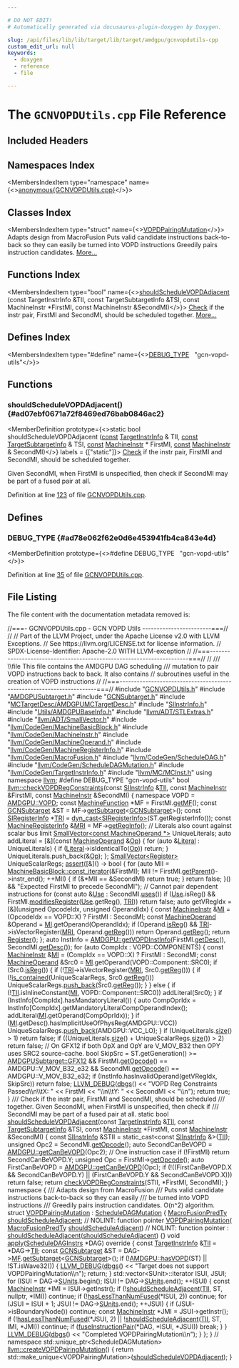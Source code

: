 ```yaml
---

# DO NOT EDIT!
# Automatically generated via docusaurus-plugin-doxygen by Doxygen.

slug: /api/files/lib/lib/target/lib/target/amdgpu/gcnvopdutils-cpp
custom_edit_url: null
keywords:
  - doxygen
  - reference
  - file

---
```





# The `GCNVOPDUtils.cpp` File Reference

<DoxygenPage pluginConfig={pluginConfig}>



## Included Headers

<IncludesList>
<IncludesListItem
  filePath="GCNVOPDUtils.h"
  permalink="/docs/api/files/lib/lib/target/lib/target/amdgpu/gcnvopdutils-h"
  isLocal="true" />
<IncludesListItem
  filePath="AMDGPUSubtarget.h"
  permalink="/docs/api/files/lib/lib/target/lib/target/amdgpu/amdgpusubtarget-h"
  isLocal="true" />
<IncludesListItem
  filePath="GCNSubtarget.h"
  permalink="/docs/api/files/lib/lib/target/lib/target/amdgpu/gcnsubtarget-h"
  isLocal="true" />
<IncludesListItem
  filePath="MCTargetDesc/AMDGPUMCTargetDesc.h"
  permalink="/docs/api/files/lib/lib/target/lib/target/amdgpu/lib/target/amdgpu/mctargetdesc/amdgpumctargetdesc-h"
  isLocal="true" />
<IncludesListItem
  filePath="SIInstrInfo.h"
  permalink="/docs/api/files/lib/lib/target/lib/target/amdgpu/siinstrinfo-h"
  isLocal="true" />
<IncludesListItem
  filePath="Utils/AMDGPUBaseInfo.h"
  permalink="/docs/api/files/lib/lib/target/lib/target/amdgpu/lib/target/amdgpu/utils/amdgpubaseinfo-h"
  isLocal="true" />
<IncludesListItem
  filePath="llvm/ADT/STLExtras.h"
  permalink="/docs/api/files/include/include/llvm/include/llvm/adt/stlextras-h"
  isLocal="true" />
<IncludesListItem
  filePath="llvm/ADT/SmallVector.h"
  permalink="/docs/api/files/include/include/llvm/include/llvm/adt/smallvector-h"
  isLocal="true" />
<IncludesListItem
  filePath="llvm/CodeGen/MachineBasicBlock.h"
  permalink="/docs/api/files/include/include/llvm/include/llvm/codegen/machinebasicblock-h"
  isLocal="true" />
<IncludesListItem
  filePath="llvm/CodeGen/MachineInstr.h"
  permalink="/docs/api/files/include/include/llvm/include/llvm/codegen/machineinstr-h"
  isLocal="true" />
<IncludesListItem
  filePath="llvm/CodeGen/MachineOperand.h"
  permalink="/docs/api/files/include/include/llvm/include/llvm/codegen/machineoperand-h"
  isLocal="true" />
<IncludesListItem
  filePath="llvm/CodeGen/MachineRegisterInfo.h"
  permalink="/docs/api/files/include/include/llvm/include/llvm/codegen/machineregisterinfo-h"
  isLocal="true" />
<IncludesListItem
  filePath="llvm/CodeGen/MacroFusion.h"
  permalink="/docs/api/files/include/include/llvm/include/llvm/codegen/macrofusion-h"
  isLocal="true" />
<IncludesListItem
  filePath="llvm/CodeGen/ScheduleDAG.h"
  permalink="/docs/api/files/include/include/llvm/include/llvm/codegen/scheduledag-h"
  isLocal="true" />
<IncludesListItem
  filePath="llvm/CodeGen/ScheduleDAGMutation.h"
  permalink="/docs/api/files/include/include/llvm/include/llvm/codegen/scheduledagmutation-h"
  isLocal="true" />
<IncludesListItem
  filePath="llvm/CodeGen/TargetInstrInfo.h"
  permalink="/docs/api/files/include/include/llvm/include/llvm/codegen/targetinstrinfo-h"
  isLocal="true" />
<IncludesListItem
  filePath="llvm/MC/MCInst.h"
  permalink="/docs/api/files/include/include/llvm/include/llvm/mc/mcinst-h"
  isLocal="true" />
</IncludesList>

## Namespaces Index

<MembersIndex>

<MembersIndexItem
  type="namespace"
  name={<><a href="/docs/api/namespaces/anonymous-gcnvopdutils-cpp-">anonymous&#123;GCNVOPDUtils.cpp&#125;</a></>}>
</MembersIndexItem>

</MembersIndex>

## Classes Index

<MembersIndex>

<MembersIndexItem
  type="struct"
  name={<><a href="/docs/api/structs/anonymous-namespace-gcnvopdutils-cpp-/vopdpairingmutation">VOPDPairingMutation</a></>}>
Adapts design from MacroFusion Puts valid candidate instructions back-to-back so they can easily be turned into VOPD instructions Greedily pairs instruction candidates. <a href="/docs/api/structs/anonymous-namespace-gcnvopdutils-cpp-/vopdpairingmutation/#details">More...</a>
</MembersIndexItem>

</MembersIndex>

## Functions Index

<MembersIndex>

<MembersIndexItem
  type="bool"
  name={<><a href="#ad07ebf0671a72f8469ed76bab0846ac2">shouldScheduleVOPDAdjacent</a> (const TargetInstrInfo &amp;TII, const TargetSubtargetInfo &amp;TSI, const MachineInstr &#42;FirstMI, const MachineInstr &amp;SecondMI)</>}>
<a href="/docs/api/namespaces/llvm/check">Check</a> if the instr pair, FirstMI and SecondMI, should be scheduled together. <a href="#ad07ebf0671a72f8469ed76bab0846ac2">More...</a>
</MembersIndexItem>

</MembersIndex>

## Defines Index

<MembersIndex>

<MembersIndexItem
  type="#define"
  name={<><a href="#ad78e062f62e0d6e453941fb4ca843e4d">DEBUG&#95;TYPE</a>&nbsp;&nbsp;&nbsp;&quot;gcn-vopd-utils&quot;</>}>
</MembersIndexItem>

</MembersIndex>


<SectionDefinition>

## Functions

### shouldScheduleVOPDAdjacent() {#ad07ebf0671a72f8469ed76bab0846ac2}

<MemberDefinition
  prototype={<>static bool shouldScheduleVOPDAdjacent (<a href="/docs/api/files/lib/lib/target/lib/target/aarch64/aarch64promoteconstant-cpp/#a90f8350fecae261c25be85d38b451bff">const</a> <a href="/docs/api/classes/llvm/targetinstrinfo">TargetInstrInfo</a> &amp; TII, <a href="/docs/api/files/lib/lib/target/lib/target/aarch64/aarch64promoteconstant-cpp/#a90f8350fecae261c25be85d38b451bff">const</a> <a href="/docs/api/classes/llvm/targetsubtargetinfo">TargetSubtargetInfo</a> &amp; TSI, <a href="/docs/api/files/lib/lib/target/lib/target/aarch64/aarch64promoteconstant-cpp/#a90f8350fecae261c25be85d38b451bff">const</a> <a href="/docs/api/classes/llvm/machineinstr">MachineInstr</a> &#42; FirstMI, <a href="/docs/api/files/lib/lib/target/lib/target/aarch64/aarch64promoteconstant-cpp/#a90f8350fecae261c25be85d38b451bff">const</a> <a href="/docs/api/classes/llvm/machineinstr">MachineInstr</a> &amp; SecondMI)</>}
  labels = {["static"]}>
<a href="/docs/api/namespaces/llvm/check">Check</a> if the instr pair, FirstMI and SecondMI, should be scheduled together.

Given SecondMI, when FirstMI is unspecified, then check if SecondMI may be part of a fused pair at all.

Definition at line <a href="#l00123">123</a> of file <a href="/docs/api/files/lib/lib/target/lib/target/amdgpu/gcnvopdutils-cpp">GCNVOPDUtils.cpp</a>.
</MemberDefinition>

</SectionDefinition>

<SectionDefinition>

## Defines

### DEBUG&#95;TYPE {#ad78e062f62e0d6e453941fb4ca843e4d}

<MemberDefinition
  prototype={<>#define DEBUG&#95;TYPE&nbsp;&nbsp;&nbsp;&quot;gcn-vopd-utils&quot;</>}>

Definition at line <a href="#l00035">35</a> of file <a href="/docs/api/files/lib/lib/target/lib/target/amdgpu/gcnvopdutils-cpp">GCNVOPDUtils.cpp</a>.
</MemberDefinition>

</SectionDefinition>

## File Listing

The file content with the documentation metadata removed is:

<ProgramListing>

<Link id="l00001" /><CodeLine lineNumber="1"><Highlight kind="comment">//===- GCNVOPDUtils.cpp - GCN VOPD Utils  ------------------------===//</Highlight><Highlight kind="normal"></Highlight></CodeLine>
<Link id="l00002" /><CodeLine lineNumber="2"><Highlight kind="normal"></Highlight><Highlight kind="comment">//</Highlight><Highlight kind="normal"></Highlight></CodeLine>
<Link id="l00003" /><CodeLine lineNumber="3"><Highlight kind="normal"></Highlight><Highlight kind="comment">// Part of the LLVM Project, under the Apache License v2.0 with LLVM Exceptions.</Highlight><Highlight kind="normal"></Highlight></CodeLine>
<Link id="l00004" /><CodeLine lineNumber="4"><Highlight kind="normal"></Highlight><Highlight kind="comment">// See https://llvm.org/LICENSE.txt for license information.</Highlight><Highlight kind="normal"></Highlight></CodeLine>
<Link id="l00005" /><CodeLine lineNumber="5"><Highlight kind="normal"></Highlight><Highlight kind="comment">// SPDX-License-Identifier: Apache-2.0 WITH LLVM-exception</Highlight><Highlight kind="normal"></Highlight></CodeLine>
<Link id="l00006" /><CodeLine lineNumber="6"><Highlight kind="normal"></Highlight><Highlight kind="comment">//</Highlight><Highlight kind="normal"></Highlight></CodeLine>
<Link id="l00007" /><CodeLine lineNumber="7"><Highlight kind="normal"></Highlight><Highlight kind="comment">//===----------------------------------------------------------------------===//</Highlight><Highlight kind="normal"></Highlight></CodeLine>
<Link id="l00008" /><CodeLine lineNumber="8"><Highlight kind="normal"></Highlight><Highlight kind="comment">//</Highlight><Highlight kind="comment"></Highlight></CodeLine>
<Link id="l00009" /><CodeLine lineNumber="9"><Highlight kind="comment">/// \\file This file contains the AMDGPU DAG scheduling</Highlight></CodeLine>
<Link id="l00010" /><CodeLine lineNumber="10"><Highlight kind="comment">/// mutation to pair VOPD instructions back to back. It also contains</Highlight><Highlight kind="normal"></Highlight></CodeLine>
<Link id="l00011" /><CodeLine lineNumber="11"><Highlight kind="normal"></Highlight><Highlight kind="comment">//  subroutines useful in the creation of VOPD instructions</Highlight><Highlight kind="normal"></Highlight></CodeLine>
<Link id="l00012" /><CodeLine lineNumber="12"><Highlight kind="normal"></Highlight><Highlight kind="comment">//</Highlight><Highlight kind="normal"></Highlight></CodeLine>
<Link id="l00013" /><CodeLine lineNumber="13"><Highlight kind="normal"></Highlight><Highlight kind="comment">//===----------------------------------------------------------------------===//</Highlight><Highlight kind="normal"></Highlight></CodeLine>
<Link id="l00014" /><CodeLine lineNumber="14"><Highlight kind="normal"></Highlight></CodeLine>
<Link id="l00015" /><CodeLine lineNumber="15"><Highlight kind="normal"></Highlight><Highlight kind="preprocessor">#include &quot;<a href="/docs/api/files/lib/lib/target/lib/target/amdgpu/gcnvopdutils-h">GCNVOPDUtils.h</a>&quot;</Highlight><Highlight kind="normal"></Highlight></CodeLine>
<Link id="l00016" /><CodeLine lineNumber="16"><Highlight kind="normal"></Highlight><Highlight kind="preprocessor">#include &quot;<a href="/docs/api/files/lib/lib/target/lib/target/amdgpu/amdgpusubtarget-h">AMDGPUSubtarget.h</a>&quot;</Highlight><Highlight kind="normal"></Highlight></CodeLine>
<Link id="l00017" /><CodeLine lineNumber="17"><Highlight kind="normal"></Highlight><Highlight kind="preprocessor">#include &quot;<a href="/docs/api/files/lib/lib/target/lib/target/amdgpu/gcnsubtarget-h">GCNSubtarget.h</a>&quot;</Highlight><Highlight kind="normal"></Highlight></CodeLine>
<Link id="l00018" /><CodeLine lineNumber="18"><Highlight kind="normal"></Highlight><Highlight kind="preprocessor">#include &quot;<a href="/docs/api/files/lib/lib/target/lib/target/amdgpu/lib/target/amdgpu/mctargetdesc/amdgpumctargetdesc-h">MCTargetDesc/AMDGPUMCTargetDesc.h</a>&quot;</Highlight><Highlight kind="normal"></Highlight></CodeLine>
<Link id="l00019" /><CodeLine lineNumber="19"><Highlight kind="normal"></Highlight><Highlight kind="preprocessor">#include &quot;<a href="/docs/api/files/lib/lib/target/lib/target/amdgpu/siinstrinfo-h">SIInstrInfo.h</a>&quot;</Highlight><Highlight kind="normal"></Highlight></CodeLine>
<Link id="l00020" /><CodeLine lineNumber="20"><Highlight kind="normal"></Highlight><Highlight kind="preprocessor">#include &quot;<a href="/docs/api/files/lib/lib/target/lib/target/amdgpu/lib/target/amdgpu/utils/amdgpubaseinfo-h">Utils/AMDGPUBaseInfo.h</a>&quot;</Highlight><Highlight kind="normal"></Highlight></CodeLine>
<Link id="l00021" /><CodeLine lineNumber="21"><Highlight kind="normal"></Highlight><Highlight kind="preprocessor">#include &quot;<a href="/docs/api/files/include/include/llvm/include/llvm/adt/stlextras-h">llvm/ADT/STLExtras.h</a>&quot;</Highlight><Highlight kind="normal"></Highlight></CodeLine>
<Link id="l00022" /><CodeLine lineNumber="22"><Highlight kind="normal"></Highlight><Highlight kind="preprocessor">#include &quot;<a href="/docs/api/files/include/include/llvm/include/llvm/adt/smallvector-h">llvm/ADT/SmallVector.h</a>&quot;</Highlight><Highlight kind="normal"></Highlight></CodeLine>
<Link id="l00023" /><CodeLine lineNumber="23"><Highlight kind="normal"></Highlight><Highlight kind="preprocessor">#include &quot;<a href="/docs/api/files/include/include/llvm/include/llvm/codegen/machinebasicblock-h">llvm/CodeGen/MachineBasicBlock.h</a>&quot;</Highlight><Highlight kind="normal"></Highlight></CodeLine>
<Link id="l00024" /><CodeLine lineNumber="24"><Highlight kind="normal"></Highlight><Highlight kind="preprocessor">#include &quot;<a href="/docs/api/files/include/include/llvm/include/llvm/codegen/machineinstr-h">llvm/CodeGen/MachineInstr.h</a>&quot;</Highlight><Highlight kind="normal"></Highlight></CodeLine>
<Link id="l00025" /><CodeLine lineNumber="25"><Highlight kind="normal"></Highlight><Highlight kind="preprocessor">#include &quot;<a href="/docs/api/files/include/include/llvm/include/llvm/codegen/machineoperand-h">llvm/CodeGen/MachineOperand.h</a>&quot;</Highlight><Highlight kind="normal"></Highlight></CodeLine>
<Link id="l00026" /><CodeLine lineNumber="26"><Highlight kind="normal"></Highlight><Highlight kind="preprocessor">#include &quot;<a href="/docs/api/files/include/include/llvm/include/llvm/codegen/machineregisterinfo-h">llvm/CodeGen/MachineRegisterInfo.h</a>&quot;</Highlight><Highlight kind="normal"></Highlight></CodeLine>
<Link id="l00027" /><CodeLine lineNumber="27"><Highlight kind="normal"></Highlight><Highlight kind="preprocessor">#include &quot;<a href="/docs/api/files/include/include/llvm/include/llvm/codegen/macrofusion-h">llvm/CodeGen/MacroFusion.h</a>&quot;</Highlight><Highlight kind="normal"></Highlight></CodeLine>
<Link id="l00028" /><CodeLine lineNumber="28"><Highlight kind="normal"></Highlight><Highlight kind="preprocessor">#include &quot;<a href="/docs/api/files/include/include/llvm/include/llvm/codegen/scheduledag-h">llvm/CodeGen/ScheduleDAG.h</a>&quot;</Highlight><Highlight kind="normal"></Highlight></CodeLine>
<Link id="l00029" /><CodeLine lineNumber="29"><Highlight kind="normal"></Highlight><Highlight kind="preprocessor">#include &quot;<a href="/docs/api/files/include/include/llvm/include/llvm/codegen/scheduledagmutation-h">llvm/CodeGen/ScheduleDAGMutation.h</a>&quot;</Highlight><Highlight kind="normal"></Highlight></CodeLine>
<Link id="l00030" /><CodeLine lineNumber="30"><Highlight kind="normal"></Highlight><Highlight kind="preprocessor">#include &quot;<a href="/docs/api/files/include/include/llvm/include/llvm/codegen/targetinstrinfo-h">llvm/CodeGen/TargetInstrInfo.h</a>&quot;</Highlight><Highlight kind="normal"></Highlight></CodeLine>
<Link id="l00031" /><CodeLine lineNumber="31"><Highlight kind="normal"></Highlight><Highlight kind="preprocessor">#include &quot;<a href="/docs/api/files/include/include/llvm/include/llvm/mc/mcinst-h">llvm/MC/MCInst.h</a>&quot;</Highlight><Highlight kind="normal"></Highlight></CodeLine>
<Link id="l00032" /><CodeLine lineNumber="32"><Highlight kind="normal"></Highlight></CodeLine>
<Link id="l00033" /><CodeLine lineNumber="33"><Highlight kind="normal"></Highlight><Highlight kind="keyword">using namespace </Highlight><Highlight kind="normal"><a href="/docs/api/namespaces/llvm">llvm</a>;</Highlight></CodeLine>
<Link id="l00034" /><CodeLine lineNumber="34"><Highlight kind="normal"></Highlight></CodeLine>
<Link id="l00035" /><CodeLine lineNumber="35" lineLink="#ad78e062f62e0d6e453941fb4ca843e4d"><Highlight kind="normal"></Highlight><Highlight kind="preprocessor">#define DEBUG&#95;TYPE &quot;gcn-vopd-utils&quot;</Highlight><Highlight kind="normal"></Highlight></CodeLine>
<Link id="l00036" /><CodeLine lineNumber="36"><Highlight kind="normal"></Highlight></CodeLine>
<Link id="l00037" /><CodeLine lineNumber="37" lineLink="/docs/api/namespaces/llvm/#afbd48a6ba727670df45deca96345e382"><Highlight kind="normal"></Highlight><Highlight kind="keywordtype">bool</Highlight><Highlight kind="normal"> <a href="/docs/api/namespaces/llvm/#afbd48a6ba727670df45deca96345e382">llvm::checkVOPDRegConstraints</a>(</Highlight><Highlight kind="keyword">const</Highlight><Highlight kind="normal"> <a href="/docs/api/classes/llvm/siinstrinfo">SIInstrInfo</a> &amp;<a href="/docs/api/files/lib/lib/target/lib/target/hexagon/hexagoncopytocombine-cpp/#a1d40004718218dbdf06b496766299101">TII</a>,</Highlight></CodeLine>
<Link id="l00038" /><CodeLine lineNumber="38"><Highlight kind="normal">                                   </Highlight><Highlight kind="keyword">const</Highlight><Highlight kind="normal"> <a href="/docs/api/classes/llvm/machineinstr">MachineInstr</a> &amp;FirstMI,</Highlight></CodeLine>
<Link id="l00039" /><CodeLine lineNumber="39"><Highlight kind="normal">                                   </Highlight><Highlight kind="keyword">const</Highlight><Highlight kind="normal"> <a href="/docs/api/classes/llvm/machineinstr">MachineInstr</a> &amp;SecondMI) &#123;</Highlight></CodeLine>
<Link id="l00040" /><CodeLine lineNumber="40"><Highlight kind="normal">  </Highlight><Highlight kind="keyword">namespace </Highlight><Highlight kind="normal">VOPD = <a href="/docs/api/namespaces/llvm/amdgpu/vopd">AMDGPU::VOPD</a>;</Highlight></CodeLine>
<Link id="l00041" /><CodeLine lineNumber="41"><Highlight kind="normal"></Highlight></CodeLine>
<Link id="l00042" /><CodeLine lineNumber="42"><Highlight kind="normal">  </Highlight><Highlight kind="keyword">const</Highlight><Highlight kind="normal"> <a href="/docs/api/classes/llvm/machinefunction">MachineFunction</a> &#42;MF = FirstMI.<a href="/docs/api/classes/llvm/machineinstr/#ab05719438bdf4b46871e5ecd9730caeb">getMF</a>();</Highlight></CodeLine>
<Link id="l00043" /><CodeLine lineNumber="43"><Highlight kind="normal">  </Highlight><Highlight kind="keyword">const</Highlight><Highlight kind="normal"> <a href="/docs/api/classes/llvm/gcnsubtarget">GCNSubtarget</a> &amp;ST = MF-&gt;<a href="/docs/api/classes/llvm/machinefunction/#a3825368aca2bc1550d173660df4da6a6">getSubtarget</a>&lt;<a href="/docs/api/classes/llvm/gcnsubtarget">GCNSubtarget</a>&gt;();</Highlight></CodeLine>
<Link id="l00044" /><CodeLine lineNumber="44"><Highlight kind="normal">  </Highlight><Highlight kind="keyword">const</Highlight><Highlight kind="normal"> <a href="/docs/api/classes/llvm/siregisterinfo">SIRegisterInfo</a> &#42;<a href="/docs/api/files/lib/lib/codegen/machinesink-cpp/#a0f36ed1bc17fc1aa97fe291c439a0698">TRI</a> = <a href="/docs/api/namespaces/llvm/#a22eeee01734061ac1b31ccd994c49eef">dyn&#95;cast&lt;SIRegisterInfo&gt;</a>(ST.getRegisterInfo());</Highlight></CodeLine>
<Link id="l00045" /><CodeLine lineNumber="45"><Highlight kind="normal">  </Highlight><Highlight kind="keyword">const</Highlight><Highlight kind="normal"> <a href="/docs/api/classes/llvm/machineregisterinfo">MachineRegisterInfo</a> &amp;<a href="/docs/api/files/lib/lib/target/lib/target/aarch64/aarch64advsimdscalarpass-cpp/#aacd2ab195054a3e6a74bfbb9d5d571c8">MRI</a> = MF-&gt;<a href="/docs/api/classes/llvm/machinefunction/#a810234b6b3d223b7c74a4253fcc5ea5e">getRegInfo</a>();</Highlight></CodeLine>
<Link id="l00046" /><CodeLine lineNumber="46"><Highlight kind="normal">  </Highlight><Highlight kind="comment">// Literals also count against scalar bus limit</Highlight><Highlight kind="normal"></Highlight></CodeLine>
<Link id="l00047" /><CodeLine lineNumber="47"><Highlight kind="normal">  <a href="/docs/api/classes/llvm/smallvector">SmallVector&lt;const MachineOperand &#42;&gt;</a> UniqueLiterals;</Highlight></CodeLine>
<Link id="l00048" /><CodeLine lineNumber="48"><Highlight kind="normal">  </Highlight><Highlight kind="keyword">auto</Highlight><Highlight kind="normal"> addLiteral = &#91;&amp;&#93;(</Highlight><Highlight kind="keyword">const</Highlight><Highlight kind="normal"> <a href="/docs/api/classes/llvm/machineoperand">MachineOperand</a> &amp;<a href="/docs/api/namespaces/llvm/#ab471937b9a227e70c7fe8bd9604014d6">Op</a>) &#123;</Highlight></CodeLine>
<Link id="l00049" /><CodeLine lineNumber="49"><Highlight kind="normal">    </Highlight><Highlight kind="keywordflow">for</Highlight><Highlight kind="normal"> (</Highlight><Highlight kind="keyword">auto</Highlight><Highlight kind="normal"> &amp;<a href="/docs/api/namespaces/llvm/#ab7530cd22b8952cb41774507dd40c6f3ad7da1b76e5799f53a399b7a96ba67437">Literal</a> : UniqueLiterals) &#123;</Highlight></CodeLine>
<Link id="l00050" /><CodeLine lineNumber="50"><Highlight kind="normal">      </Highlight><Highlight kind="keywordflow">if</Highlight><Highlight kind="normal"> (<a href="/docs/api/namespaces/llvm/#ab7530cd22b8952cb41774507dd40c6f3ad7da1b76e5799f53a399b7a96ba67437">Literal</a>-&gt;isIdenticalTo(<a href="/docs/api/namespaces/llvm/#ab471937b9a227e70c7fe8bd9604014d6">Op</a>))</Highlight></CodeLine>
<Link id="l00051" /><CodeLine lineNumber="51"><Highlight kind="normal">        </Highlight><Highlight kind="keywordflow">return</Highlight><Highlight kind="normal">;</Highlight></CodeLine>
<Link id="l00052" /><CodeLine lineNumber="52"><Highlight kind="normal">    &#125;</Highlight></CodeLine>
<Link id="l00053" /><CodeLine lineNumber="53"><Highlight kind="normal">    UniqueLiterals.push&#95;back(&amp;<a href="/docs/api/namespaces/llvm/#ab471937b9a227e70c7fe8bd9604014d6">Op</a>);</Highlight></CodeLine>
<Link id="l00054" /><CodeLine lineNumber="54"><Highlight kind="normal">  &#125;;</Highlight></CodeLine>
<Link id="l00055" /><CodeLine lineNumber="55"><Highlight kind="normal">  <a href="/docs/api/classes/llvm/smallvector">SmallVector&lt;Register&gt;</a> UniqueScalarRegs;</Highlight></CodeLine>
<Link id="l00056" /><CodeLine lineNumber="56"><Highlight kind="normal">  <a href="/docs/api/files/lib/lib/target/lib/target/amdgpu/silowercontrolflow-cpp/#a4868c5d81c5ccc98c47aeab6244346a0">assert</a>(&#91;&amp;&#93;() -&gt; </Highlight><Highlight kind="keywordtype">bool</Highlight><Highlight kind="normal"> &#123;</Highlight></CodeLine>
<Link id="l00057" /><CodeLine lineNumber="57"><Highlight kind="normal">    </Highlight><Highlight kind="keywordflow">for</Highlight><Highlight kind="normal"> (</Highlight><Highlight kind="keyword">auto</Highlight><Highlight kind="normal"> MII = <a href="/docs/api/classes/llvm/machinebasicblock/#a199a6e4bfdffc8f3379ef4f35004488f">MachineBasicBlock::const&#95;iterator</a>(&amp;FirstMI);</Highlight></CodeLine>
<Link id="l00058" /><CodeLine lineNumber="58"><Highlight kind="normal">         MII != FirstMI.<a href="/docs/api/classes/llvm/machineinstr/#a1e855100f407ca4be098d0050be403b0">getParent</a>()-&gt;instr&#95;end(); ++MII) &#123;</Highlight></CodeLine>
<Link id="l00059" /><CodeLine lineNumber="59"><Highlight kind="normal">      </Highlight><Highlight kind="keywordflow">if</Highlight><Highlight kind="normal"> (&amp;&#42;MII == &amp;SecondMI)</Highlight></CodeLine>
<Link id="l00060" /><CodeLine lineNumber="60"><Highlight kind="normal">        </Highlight><Highlight kind="keywordflow">return</Highlight><Highlight kind="normal"> </Highlight><Highlight kind="keyword">true</Highlight><Highlight kind="normal">;</Highlight></CodeLine>
<Link id="l00061" /><CodeLine lineNumber="61"><Highlight kind="normal">    &#125;</Highlight></CodeLine>
<Link id="l00062" /><CodeLine lineNumber="62"><Highlight kind="normal">    </Highlight><Highlight kind="keywordflow">return</Highlight><Highlight kind="normal"> </Highlight><Highlight kind="keyword">false</Highlight><Highlight kind="normal">;</Highlight></CodeLine>
<Link id="l00063" /><CodeLine lineNumber="63"><Highlight kind="normal">  &#125;() &amp;&amp; </Highlight><Highlight kind="stringliteral">&quot;Expected FirstMI to precede SecondMI&quot;</Highlight><Highlight kind="normal">);</Highlight></CodeLine>
<Link id="l00064" /><CodeLine lineNumber="64"><Highlight kind="normal">  </Highlight><Highlight kind="comment">// Cannot pair dependent instructions</Highlight><Highlight kind="normal"></Highlight></CodeLine>
<Link id="l00065" /><CodeLine lineNumber="65"><Highlight kind="normal">  </Highlight><Highlight kind="keywordflow">for</Highlight><Highlight kind="normal"> (</Highlight><Highlight kind="keyword">const</Highlight><Highlight kind="normal"> </Highlight><Highlight kind="keyword">auto</Highlight><Highlight kind="normal"> &amp;<a href="/docs/api/classes/llvm/use">Use</a> : SecondMI.<a href="/docs/api/classes/llvm/machineinstr/#a3949f157e1034f6cb5d16ad708059aa3">uses</a>())</Highlight></CodeLine>
<Link id="l00066" /><CodeLine lineNumber="66"><Highlight kind="normal">    </Highlight><Highlight kind="keywordflow">if</Highlight><Highlight kind="normal"> (<a href="/docs/api/classes/llvm/use">Use</a>.isReg() &amp;&amp; FirstMI.<a href="/docs/api/classes/llvm/machineinstr/#a66e91c5407ade0326e5dbd87e986e648">modifiesRegister</a>(<a href="/docs/api/classes/llvm/use">Use</a>.getReg(), <a href="/docs/api/files/lib/lib/codegen/machinesink-cpp/#a0f36ed1bc17fc1aa97fe291c439a0698">TRI</a>))</Highlight></CodeLine>
<Link id="l00067" /><CodeLine lineNumber="67"><Highlight kind="normal">      </Highlight><Highlight kind="keywordflow">return</Highlight><Highlight kind="normal"> </Highlight><Highlight kind="keyword">false</Highlight><Highlight kind="normal">;</Highlight></CodeLine>
<Link id="l00068" /><CodeLine lineNumber="68"><Highlight kind="normal"></Highlight></CodeLine>
<Link id="l00069" /><CodeLine lineNumber="69"><Highlight kind="normal">  </Highlight><Highlight kind="keyword">auto</Highlight><Highlight kind="normal"> getVRegIdx = &#91;&amp;&#93;(</Highlight><Highlight kind="keywordtype">unsigned</Highlight><Highlight kind="normal"> OpcodeIdx, </Highlight><Highlight kind="keywordtype">unsigned</Highlight><Highlight kind="normal"> OperandIdx) &#123;</Highlight></CodeLine>
<Link id="l00070" /><CodeLine lineNumber="70"><Highlight kind="normal">    </Highlight><Highlight kind="keyword">const</Highlight><Highlight kind="normal"> <a href="/docs/api/classes/llvm/machineinstr">MachineInstr</a> &amp;<a href="/docs/api/files/lib/lib/codegen/lib/codegen/globalisel/irtranslator-cpp/#abe44dfdea65b4f7e11e0a608ab708b76">MI</a> = (OpcodeIdx == VOPD::X) ? FirstMI : SecondMI;</Highlight></CodeLine>
<Link id="l00071" /><CodeLine lineNumber="71"><Highlight kind="normal">    </Highlight><Highlight kind="keyword">const</Highlight><Highlight kind="normal"> <a href="/docs/api/classes/llvm/machineoperand">MachineOperand</a> &amp;Operand = <a href="/docs/api/files/lib/lib/codegen/lib/codegen/globalisel/irtranslator-cpp/#abe44dfdea65b4f7e11e0a608ab708b76">MI</a>.getOperand(OperandIdx);</Highlight></CodeLine>
<Link id="l00072" /><CodeLine lineNumber="72"><Highlight kind="normal">    </Highlight><Highlight kind="keywordflow">if</Highlight><Highlight kind="normal"> (Operand.<a href="/docs/api/classes/llvm/machineoperand/#a4c9594c955fec80c73ddd964b5efd554">isReg</a>() &amp;&amp; <a href="/docs/api/files/lib/lib/codegen/machinesink-cpp/#a0f36ed1bc17fc1aa97fe291c439a0698">TRI</a>-&gt;isVectorRegister(<a href="/docs/api/files/lib/lib/target/lib/target/aarch64/aarch64advsimdscalarpass-cpp/#aacd2ab195054a3e6a74bfbb9d5d571c8">MRI</a>, Operand.<a href="/docs/api/classes/llvm/machineoperand/#ac0035d7c1c860501c877c20e6e93297b">getReg</a>()))</Highlight></CodeLine>
<Link id="l00073" /><CodeLine lineNumber="73"><Highlight kind="normal">      </Highlight><Highlight kind="keywordflow">return</Highlight><Highlight kind="normal"> Operand.<a href="/docs/api/classes/llvm/machineoperand/#ac0035d7c1c860501c877c20e6e93297b">getReg</a>();</Highlight></CodeLine>
<Link id="l00074" /><CodeLine lineNumber="74"><Highlight kind="normal">    </Highlight><Highlight kind="keywordflow">return</Highlight><Highlight kind="normal"> <a href="/docs/api/files/lib/lib/transforms/lib/transforms/utils/mem2reg-cpp/#a6fde3eb6ca09ddf2fd76432176d817bb">Register</a>();</Highlight></CodeLine>
<Link id="l00075" /><CodeLine lineNumber="75"><Highlight kind="normal">  &#125;;</Highlight></CodeLine>
<Link id="l00076" /><CodeLine lineNumber="76"><Highlight kind="normal"></Highlight></CodeLine>
<Link id="l00077" /><CodeLine lineNumber="77"><Highlight kind="normal">  </Highlight><Highlight kind="keyword">auto</Highlight><Highlight kind="normal"> InstInfo =</Highlight></CodeLine>
<Link id="l00078" /><CodeLine lineNumber="78"><Highlight kind="normal">      <a href="/docs/api/namespaces/llvm/amdgpu/#ac8cf6481479c40f15c819868c13c7d97">AMDGPU::getVOPDInstInfo</a>(FirstMI.<a href="/docs/api/classes/llvm/machineinstr/#a75a5f7e3b3d4ec79610b4e556d2f35ce">getDesc</a>(), SecondMI.<a href="/docs/api/classes/llvm/machineinstr/#a75a5f7e3b3d4ec79610b4e556d2f35ce">getDesc</a>());</Highlight></CodeLine>
<Link id="l00079" /><CodeLine lineNumber="79"><Highlight kind="normal"></Highlight></CodeLine>
<Link id="l00080" /><CodeLine lineNumber="80"><Highlight kind="normal">  </Highlight><Highlight kind="keywordflow">for</Highlight><Highlight kind="normal"> (</Highlight><Highlight kind="keyword">auto</Highlight><Highlight kind="normal"> CompIdx : VOPD::COMPONENTS) &#123;</Highlight></CodeLine>
<Link id="l00081" /><CodeLine lineNumber="81"><Highlight kind="normal">    </Highlight><Highlight kind="keyword">const</Highlight><Highlight kind="normal"> <a href="/docs/api/classes/llvm/machineinstr">MachineInstr</a> &amp;<a href="/docs/api/files/lib/lib/codegen/lib/codegen/globalisel/irtranslator-cpp/#abe44dfdea65b4f7e11e0a608ab708b76">MI</a> = (CompIdx == VOPD::X) ? FirstMI : SecondMI;</Highlight></CodeLine>
<Link id="l00082" /><CodeLine lineNumber="82"><Highlight kind="normal"></Highlight></CodeLine>
<Link id="l00083" /><CodeLine lineNumber="83"><Highlight kind="normal">    </Highlight><Highlight kind="keyword">const</Highlight><Highlight kind="normal"> <a href="/docs/api/classes/llvm/machineoperand">MachineOperand</a> &amp;Src0 = <a href="/docs/api/files/lib/lib/codegen/lib/codegen/globalisel/irtranslator-cpp/#abe44dfdea65b4f7e11e0a608ab708b76">MI</a>.getOperand(VOPD::Component::SRC0);</Highlight></CodeLine>
<Link id="l00084" /><CodeLine lineNumber="84"><Highlight kind="normal">    </Highlight><Highlight kind="keywordflow">if</Highlight><Highlight kind="normal"> (Src0.<a href="/docs/api/classes/llvm/machineoperand/#a4c9594c955fec80c73ddd964b5efd554">isReg</a>()) &#123;</Highlight></CodeLine>
<Link id="l00085" /><CodeLine lineNumber="85"><Highlight kind="normal">      </Highlight><Highlight kind="keywordflow">if</Highlight><Highlight kind="normal"> (!<a href="/docs/api/files/lib/lib/codegen/machinesink-cpp/#a0f36ed1bc17fc1aa97fe291c439a0698">TRI</a>-&gt;isVectorRegister(<a href="/docs/api/files/lib/lib/target/lib/target/aarch64/aarch64advsimdscalarpass-cpp/#aacd2ab195054a3e6a74bfbb9d5d571c8">MRI</a>, Src0.<a href="/docs/api/classes/llvm/machineoperand/#ac0035d7c1c860501c877c20e6e93297b">getReg</a>())) &#123;</Highlight></CodeLine>
<Link id="l00086" /><CodeLine lineNumber="86"><Highlight kind="normal">        </Highlight><Highlight kind="keywordflow">if</Highlight><Highlight kind="normal"> (!<a href="/docs/api/namespaces/llvm/#acd1cd968cb420c82d70926920fcdc7d7">is&#95;contained</a>(UniqueScalarRegs, Src0.<a href="/docs/api/classes/llvm/machineoperand/#ac0035d7c1c860501c877c20e6e93297b">getReg</a>()))</Highlight></CodeLine>
<Link id="l00087" /><CodeLine lineNumber="87"><Highlight kind="normal">          UniqueScalarRegs.<a href="/docs/api/classes/llvm/smallvectortemplatebase/#af42bfbc067df27c19ee2fc859df58799">push&#95;back</a>(Src0.<a href="/docs/api/classes/llvm/machineoperand/#ac0035d7c1c860501c877c20e6e93297b">getReg</a>());</Highlight></CodeLine>
<Link id="l00088" /><CodeLine lineNumber="88"><Highlight kind="normal">      &#125;</Highlight></CodeLine>
<Link id="l00089" /><CodeLine lineNumber="89"><Highlight kind="normal">    &#125; </Highlight><Highlight kind="keywordflow">else</Highlight><Highlight kind="normal"> &#123;</Highlight></CodeLine>
<Link id="l00090" /><CodeLine lineNumber="90"><Highlight kind="normal">      </Highlight><Highlight kind="keywordflow">if</Highlight><Highlight kind="normal"> (!<a href="/docs/api/files/lib/lib/target/lib/target/hexagon/hexagoncopytocombine-cpp/#a1d40004718218dbdf06b496766299101">TII</a>.isInlineConstant(<a href="/docs/api/files/lib/lib/codegen/lib/codegen/globalisel/irtranslator-cpp/#abe44dfdea65b4f7e11e0a608ab708b76">MI</a>, VOPD::Component::SRC0))</Highlight></CodeLine>
<Link id="l00091" /><CodeLine lineNumber="91"><Highlight kind="normal">        addLiteral(Src0);</Highlight></CodeLine>
<Link id="l00092" /><CodeLine lineNumber="92"><Highlight kind="normal">    &#125;</Highlight></CodeLine>
<Link id="l00093" /><CodeLine lineNumber="93"><Highlight kind="normal"></Highlight></CodeLine>
<Link id="l00094" /><CodeLine lineNumber="94"><Highlight kind="normal">    </Highlight><Highlight kind="keywordflow">if</Highlight><Highlight kind="normal"> (InstInfo&#91;CompIdx&#93;.hasMandatoryLiteral()) &#123;</Highlight></CodeLine>
<Link id="l00095" /><CodeLine lineNumber="95"><Highlight kind="normal">      </Highlight><Highlight kind="keyword">auto</Highlight><Highlight kind="normal"> CompOprIdx = InstInfo&#91;CompIdx&#93;.getMandatoryLiteralCompOperandIndex();</Highlight></CodeLine>
<Link id="l00096" /><CodeLine lineNumber="96"><Highlight kind="normal">      addLiteral(<a href="/docs/api/files/lib/lib/codegen/lib/codegen/globalisel/irtranslator-cpp/#abe44dfdea65b4f7e11e0a608ab708b76">MI</a>.getOperand(CompOprIdx));</Highlight></CodeLine>
<Link id="l00097" /><CodeLine lineNumber="97"><Highlight kind="normal">    &#125;</Highlight></CodeLine>
<Link id="l00098" /><CodeLine lineNumber="98"><Highlight kind="normal">    </Highlight><Highlight kind="keywordflow">if</Highlight><Highlight kind="normal"> (<a href="/docs/api/files/lib/lib/codegen/lib/codegen/globalisel/irtranslator-cpp/#abe44dfdea65b4f7e11e0a608ab708b76">MI</a>.getDesc().hasImplicitUseOfPhysReg(AMDGPU::VCC))</Highlight></CodeLine>
<Link id="l00099" /><CodeLine lineNumber="99"><Highlight kind="normal">      UniqueScalarRegs.<a href="/docs/api/classes/llvm/smallvectortemplatebase/#af42bfbc067df27c19ee2fc859df58799">push&#95;back</a>(AMDGPU::VCC&#95;LO);</Highlight></CodeLine>
<Link id="l00100" /><CodeLine lineNumber="100"><Highlight kind="normal">  &#125;</Highlight></CodeLine>
<Link id="l00101" /><CodeLine lineNumber="101"><Highlight kind="normal"></Highlight></CodeLine>
<Link id="l00102" /><CodeLine lineNumber="102"><Highlight kind="normal">  </Highlight><Highlight kind="keywordflow">if</Highlight><Highlight kind="normal"> (UniqueLiterals.<a href="/docs/api/classes/llvm/smallvectortemplatecommon/#a1c479a8c434377c2b8cb056bdfdfc201">size</a>() &gt; 1)</Highlight></CodeLine>
<Link id="l00103" /><CodeLine lineNumber="103"><Highlight kind="normal">    </Highlight><Highlight kind="keywordflow">return</Highlight><Highlight kind="normal"> </Highlight><Highlight kind="keyword">false</Highlight><Highlight kind="normal">;</Highlight></CodeLine>
<Link id="l00104" /><CodeLine lineNumber="104"><Highlight kind="normal">  </Highlight><Highlight kind="keywordflow">if</Highlight><Highlight kind="normal"> ((UniqueLiterals.<a href="/docs/api/classes/llvm/smallvectortemplatecommon/#a1c479a8c434377c2b8cb056bdfdfc201">size</a>() + UniqueScalarRegs.<a href="/docs/api/classes/llvm/smallvectortemplatecommon/#a1c479a8c434377c2b8cb056bdfdfc201">size</a>()) &gt; 2)</Highlight></CodeLine>
<Link id="l00105" /><CodeLine lineNumber="105"><Highlight kind="normal">    </Highlight><Highlight kind="keywordflow">return</Highlight><Highlight kind="normal"> </Highlight><Highlight kind="keyword">false</Highlight><Highlight kind="normal">;</Highlight></CodeLine>
<Link id="l00106" /><CodeLine lineNumber="106"><Highlight kind="normal"></Highlight></CodeLine>
<Link id="l00107" /><CodeLine lineNumber="107"><Highlight kind="normal">  </Highlight><Highlight kind="comment">// On GFX12 if both OpX and OpY are V&#95;MOV&#95;B32 then OPY uses SRC2 source-cache.</Highlight><Highlight kind="normal"></Highlight></CodeLine>
<Link id="l00108" /><CodeLine lineNumber="108"><Highlight kind="normal">  </Highlight><Highlight kind="keywordtype">bool</Highlight><Highlight kind="normal"> SkipSrc = ST.getGeneration() &gt;= <a href="/docs/api/classes/llvm/amdgpusubtarget/#a53c0ee4138bfbf9e0410a65e0eaa36e2a41fdc37fae4d310162da1fea46a8aca8">AMDGPUSubtarget::GFX12</a> &amp;&amp;</Highlight></CodeLine>
<Link id="l00109" /><CodeLine lineNumber="109"><Highlight kind="normal">                 FirstMI.<a href="/docs/api/classes/llvm/machineinstr/#a0363204b5fbab08a46f5a7cd7f376f78">getOpcode</a>() == AMDGPU::V&#95;MOV&#95;B32&#95;e32 &amp;&amp;</Highlight></CodeLine>
<Link id="l00110" /><CodeLine lineNumber="110"><Highlight kind="normal">                 SecondMI.<a href="/docs/api/classes/llvm/machineinstr/#a0363204b5fbab08a46f5a7cd7f376f78">getOpcode</a>() == AMDGPU::V&#95;MOV&#95;B32&#95;e32;</Highlight></CodeLine>
<Link id="l00111" /><CodeLine lineNumber="111"><Highlight kind="normal"></Highlight></CodeLine>
<Link id="l00112" /><CodeLine lineNumber="112"><Highlight kind="normal">  </Highlight><Highlight kind="keywordflow">if</Highlight><Highlight kind="normal"> (InstInfo.hasInvalidOperand(getVRegIdx, SkipSrc))</Highlight></CodeLine>
<Link id="l00113" /><CodeLine lineNumber="113"><Highlight kind="normal">    </Highlight><Highlight kind="keywordflow">return</Highlight><Highlight kind="normal"> </Highlight><Highlight kind="keyword">false</Highlight><Highlight kind="normal">;</Highlight></CodeLine>
<Link id="l00114" /><CodeLine lineNumber="114"><Highlight kind="normal"></Highlight></CodeLine>
<Link id="l00115" /><CodeLine lineNumber="115"><Highlight kind="normal">  <a href="/docs/api/files/include/include/llvm/include/llvm/support/debug-h/#a196897517069dda1bdb549e24468f7d7">LLVM&#95;DEBUG</a>(<a href="/docs/api/namespaces/llvm/#a7c46c742c31be54870e2038048e6b391">dbgs</a>() &lt;&lt; </Highlight><Highlight kind="stringliteral">&quot;VOPD Reg Constraints Passed\\n\\tX: &quot;</Highlight><Highlight kind="normal"> &lt;&lt; FirstMI</Highlight></CodeLine>
<Link id="l00116" /><CodeLine lineNumber="116"><Highlight kind="normal">                    &lt;&lt; </Highlight><Highlight kind="stringliteral">&quot;\\n\\tY: &quot;</Highlight><Highlight kind="normal"> &lt;&lt; SecondMI &lt;&lt; </Highlight><Highlight kind="stringliteral">&quot;\\n&quot;</Highlight><Highlight kind="normal">);</Highlight></CodeLine>
<Link id="l00117" /><CodeLine lineNumber="117"><Highlight kind="normal">  </Highlight><Highlight kind="keywordflow">return</Highlight><Highlight kind="normal"> </Highlight><Highlight kind="keyword">true</Highlight><Highlight kind="normal">;</Highlight></CodeLine>
<Link id="l00118" /><CodeLine lineNumber="118"><Highlight kind="normal">&#125;</Highlight></CodeLine>
<Link id="l00119" /><CodeLine lineNumber="119"><Highlight kind="normal"></Highlight><Highlight kind="comment"></Highlight></CodeLine>
<Link id="l00120" /><CodeLine lineNumber="120"><Highlight kind="comment">/// Check if the instr pair, FirstMI and SecondMI, should be scheduled</Highlight></CodeLine>
<Link id="l00121" /><CodeLine lineNumber="121"><Highlight kind="comment">/// together. Given SecondMI, when FirstMI is unspecified, then check if</Highlight></CodeLine>
<Link id="l00122" /><CodeLine lineNumber="122"><Highlight kind="comment">/// SecondMI may be part of a fused pair at all.</Highlight><Highlight kind="normal"></Highlight></CodeLine>
<Link id="l00123" /><CodeLine lineNumber="123" lineLink="#ad07ebf0671a72f8469ed76bab0846ac2"><Highlight kind="normal"></Highlight><Highlight kind="keyword">static</Highlight><Highlight kind="normal"> </Highlight><Highlight kind="keywordtype">bool</Highlight><Highlight kind="normal"> <a href="#ad07ebf0671a72f8469ed76bab0846ac2">shouldScheduleVOPDAdjacent</a>(</Highlight><Highlight kind="keyword">const</Highlight><Highlight kind="normal"> <a href="/docs/api/classes/llvm/targetinstrinfo">TargetInstrInfo</a> &amp;<a href="/docs/api/files/lib/lib/target/lib/target/hexagon/hexagoncopytocombine-cpp/#a1d40004718218dbdf06b496766299101">TII</a>,</Highlight></CodeLine>
<Link id="l00124" /><CodeLine lineNumber="124"><Highlight kind="normal">                                       </Highlight><Highlight kind="keyword">const</Highlight><Highlight kind="normal"> <a href="/docs/api/classes/llvm/targetsubtargetinfo">TargetSubtargetInfo</a> &amp;TSI,</Highlight></CodeLine>
<Link id="l00125" /><CodeLine lineNumber="125"><Highlight kind="normal">                                       </Highlight><Highlight kind="keyword">const</Highlight><Highlight kind="normal"> <a href="/docs/api/classes/llvm/machineinstr">MachineInstr</a> &#42;FirstMI,</Highlight></CodeLine>
<Link id="l00126" /><CodeLine lineNumber="126"><Highlight kind="normal">                                       </Highlight><Highlight kind="keyword">const</Highlight><Highlight kind="normal"> <a href="/docs/api/classes/llvm/machineinstr">MachineInstr</a> &amp;SecondMI) &#123;</Highlight></CodeLine>
<Link id="l00127" /><CodeLine lineNumber="127"><Highlight kind="normal">  </Highlight><Highlight kind="keyword">const</Highlight><Highlight kind="normal"> <a href="/docs/api/classes/llvm/siinstrinfo">SIInstrInfo</a> &amp;STII = </Highlight><Highlight kind="keyword">static&#95;cast&lt;</Highlight><Highlight kind="keyword">const </Highlight><Highlight kind="normal"><a href="/docs/api/classes/llvm/siinstrinfo">SIInstrInfo</a> &amp;</Highlight><Highlight kind="keyword">&gt;</Highlight><Highlight kind="normal">(<a href="/docs/api/files/lib/lib/target/lib/target/hexagon/hexagoncopytocombine-cpp/#a1d40004718218dbdf06b496766299101">TII</a>);</Highlight></CodeLine>
<Link id="l00128" /><CodeLine lineNumber="128"><Highlight kind="normal">  </Highlight><Highlight kind="keywordtype">unsigned</Highlight><Highlight kind="normal"> Opc2 = SecondMI.<a href="/docs/api/classes/llvm/machineinstr/#a0363204b5fbab08a46f5a7cd7f376f78">getOpcode</a>();</Highlight></CodeLine>
<Link id="l00129" /><CodeLine lineNumber="129"><Highlight kind="normal">  </Highlight><Highlight kind="keyword">auto</Highlight><Highlight kind="normal"> SecondCanBeVOPD = <a href="/docs/api/namespaces/llvm/amdgpu/#a32f1c4783795ef5202498f5d21283564">AMDGPU::getCanBeVOPD</a>(Opc2);</Highlight></CodeLine>
<Link id="l00130" /><CodeLine lineNumber="130"><Highlight kind="normal"></Highlight></CodeLine>
<Link id="l00131" /><CodeLine lineNumber="131"><Highlight kind="normal">  </Highlight><Highlight kind="comment">// One instruction case</Highlight><Highlight kind="normal"></Highlight></CodeLine>
<Link id="l00132" /><CodeLine lineNumber="132"><Highlight kind="normal">  </Highlight><Highlight kind="keywordflow">if</Highlight><Highlight kind="normal"> (!FirstMI)</Highlight></CodeLine>
<Link id="l00133" /><CodeLine lineNumber="133"><Highlight kind="normal">    </Highlight><Highlight kind="keywordflow">return</Highlight><Highlight kind="normal"> SecondCanBeVOPD.Y;</Highlight></CodeLine>
<Link id="l00134" /><CodeLine lineNumber="134"><Highlight kind="normal"></Highlight></CodeLine>
<Link id="l00135" /><CodeLine lineNumber="135"><Highlight kind="normal">  </Highlight><Highlight kind="keywordtype">unsigned</Highlight><Highlight kind="normal"> Opc = FirstMI-&gt;<a href="/docs/api/classes/llvm/machineinstr/#a0363204b5fbab08a46f5a7cd7f376f78">getOpcode</a>();</Highlight></CodeLine>
<Link id="l00136" /><CodeLine lineNumber="136"><Highlight kind="normal">  </Highlight><Highlight kind="keyword">auto</Highlight><Highlight kind="normal"> FirstCanBeVOPD = <a href="/docs/api/namespaces/llvm/amdgpu/#a32f1c4783795ef5202498f5d21283564">AMDGPU::getCanBeVOPD</a>(Opc);</Highlight></CodeLine>
<Link id="l00137" /><CodeLine lineNumber="137"><Highlight kind="normal"></Highlight></CodeLine>
<Link id="l00138" /><CodeLine lineNumber="138"><Highlight kind="normal">  </Highlight><Highlight kind="keywordflow">if</Highlight><Highlight kind="normal"> (!((FirstCanBeVOPD.X &amp;&amp; SecondCanBeVOPD.Y) ||</Highlight></CodeLine>
<Link id="l00139" /><CodeLine lineNumber="139"><Highlight kind="normal">        (FirstCanBeVOPD.Y &amp;&amp; SecondCanBeVOPD.X)))</Highlight></CodeLine>
<Link id="l00140" /><CodeLine lineNumber="140"><Highlight kind="normal">    </Highlight><Highlight kind="keywordflow">return</Highlight><Highlight kind="normal"> </Highlight><Highlight kind="keyword">false</Highlight><Highlight kind="normal">;</Highlight></CodeLine>
<Link id="l00141" /><CodeLine lineNumber="141"><Highlight kind="normal"></Highlight></CodeLine>
<Link id="l00142" /><CodeLine lineNumber="142"><Highlight kind="normal">  </Highlight><Highlight kind="keywordflow">return</Highlight><Highlight kind="normal"> <a href="/docs/api/namespaces/llvm/#afbd48a6ba727670df45deca96345e382">checkVOPDRegConstraints</a>(STII, &#42;FirstMI, SecondMI);</Highlight></CodeLine>
<Link id="l00143" /><CodeLine lineNumber="143"><Highlight kind="normal">&#125;</Highlight></CodeLine>
<Link id="l00144" /><CodeLine lineNumber="144"><Highlight kind="normal"></Highlight></CodeLine>
<Link id="l00145" /><CodeLine lineNumber="145" lineLink="/docs/api/namespaces/anonymous-gcnvopdutils-cpp-"><Highlight kind="normal"></Highlight><Highlight kind="keyword">namespace </Highlight><Highlight kind="normal">&#123;</Highlight><Highlight kind="comment"></Highlight></CodeLine>
<Link id="l00146" /><CodeLine lineNumber="146"><Highlight kind="comment">/// Adapts design from MacroFusion</Highlight></CodeLine>
<Link id="l00147" /><CodeLine lineNumber="147"><Highlight kind="comment">/// Puts valid candidate instructions back-to-back so they can easily</Highlight></CodeLine>
<Link id="l00148" /><CodeLine lineNumber="148"><Highlight kind="comment">/// be turned into VOPD instructions</Highlight></CodeLine>
<Link id="l00149" /><CodeLine lineNumber="149"><Highlight kind="comment">/// Greedily pairs instruction candidates. O(n^2) algorithm.</Highlight><Highlight kind="normal"></Highlight></CodeLine>
<Link id="l00150" /><CodeLine lineNumber="150" lineLink="/docs/api/structs/anonymous-namespace-gcnvopdutils-cpp-/vopdpairingmutation"><Highlight kind="normal"></Highlight><Highlight kind="keyword">struct </Highlight><Highlight kind="normal"><a href="/docs/api/structs/anonymous-namespace-gcnvopdutils-cpp-/vopdpairingmutation/#a293ca7f42357ea51420518bbc020b635">VOPDPairingMutation</a> : <a href="/docs/api/classes/llvm/scheduledagmutation">ScheduleDAGMutation</a> &#123;</Highlight></CodeLine>
<Link id="l00151" /><CodeLine lineNumber="151" lineLink="/docs/api/structs/anonymous-namespace-gcnvopdutils-cpp-/vopdpairingmutation/#ace54627f48ec8c578d5092db327ae87a"><Highlight kind="normal">  <a href="/docs/api/namespaces/llvm/#ac5568be97a1abc55d2f87879b25b6c94">MacroFusionPredTy</a> <a href="/docs/api/structs/anonymous-namespace-gcnvopdutils-cpp-/vopdpairingmutation/#ace54627f48ec8c578d5092db327ae87a">shouldScheduleAdjacent</a>; </Highlight><Highlight kind="comment">// NOLINT: function pointer</Highlight><Highlight kind="normal"></Highlight></CodeLine>
<Link id="l00152" /><CodeLine lineNumber="152"><Highlight kind="normal"></Highlight></CodeLine>
<Link id="l00153" /><CodeLine lineNumber="153" lineLink="/docs/api/structs/anonymous-namespace-gcnvopdutils-cpp-/vopdpairingmutation/#a293ca7f42357ea51420518bbc020b635"><Highlight kind="normal">  <a href="/docs/api/structs/anonymous-namespace-gcnvopdutils-cpp-/vopdpairingmutation/#a293ca7f42357ea51420518bbc020b635">VOPDPairingMutation</a>(</Highlight></CodeLine>
<Link id="l00154" /><CodeLine lineNumber="154"><Highlight kind="normal">      <a href="/docs/api/namespaces/llvm/#ac5568be97a1abc55d2f87879b25b6c94">MacroFusionPredTy</a> <a href="/docs/api/structs/anonymous-namespace-gcnvopdutils-cpp-/vopdpairingmutation/#ace54627f48ec8c578d5092db327ae87a">shouldScheduleAdjacent</a>) </Highlight><Highlight kind="comment">// NOLINT: function pointer</Highlight><Highlight kind="normal"></Highlight></CodeLine>
<Link id="l00155" /><CodeLine lineNumber="155"><Highlight kind="normal">      : <a href="/docs/api/structs/anonymous-namespace-gcnvopdutils-cpp-/vopdpairingmutation/#ace54627f48ec8c578d5092db327ae87a">shouldScheduleAdjacent</a>(<a href="/docs/api/structs/anonymous-namespace-gcnvopdutils-cpp-/vopdpairingmutation/#ace54627f48ec8c578d5092db327ae87a">shouldScheduleAdjacent</a>) &#123;&#125;</Highlight></CodeLine>
<Link id="l00156" /><CodeLine lineNumber="156"><Highlight kind="normal"></Highlight></CodeLine>
<Link id="l00157" /><CodeLine lineNumber="157" lineLink="/docs/api/structs/anonymous-namespace-gcnvopdutils-cpp-/vopdpairingmutation/#a397f99588bac91a2e8776d2719fa97fc"><Highlight kind="normal">  </Highlight><Highlight kind="keywordtype">void</Highlight><Highlight kind="normal"> <a href="/docs/api/structs/anonymous-namespace-gcnvopdutils-cpp-/vopdpairingmutation/#a397f99588bac91a2e8776d2719fa97fc">apply</a>(<a href="/docs/api/classes/llvm/scheduledaginstrs">ScheduleDAGInstrs</a> &#42;DAG)</Highlight><Highlight kind="keyword"> override </Highlight><Highlight kind="normal">&#123;</Highlight></CodeLine>
<Link id="l00158" /><CodeLine lineNumber="158"><Highlight kind="normal">    </Highlight><Highlight kind="keyword">const</Highlight><Highlight kind="normal"> <a href="/docs/api/classes/llvm/targetinstrinfo">TargetInstrInfo</a> &amp;<a href="/docs/api/files/lib/lib/target/lib/target/hexagon/hexagoncopytocombine-cpp/#a1d40004718218dbdf06b496766299101">TII</a> = &#42;DAG-&gt;<a href="/docs/api/classes/llvm/scheduledag/#a348590624c488b04d0f9e227e6c3960e">TII</a>;</Highlight></CodeLine>
<Link id="l00159" /><CodeLine lineNumber="159"><Highlight kind="normal">    </Highlight><Highlight kind="keyword">const</Highlight><Highlight kind="normal"> <a href="/docs/api/classes/llvm/gcnsubtarget">GCNSubtarget</a> &amp;ST = DAG-&gt;<a href="/docs/api/classes/llvm/scheduledag/#a5a3d3d075a208011a24a0918b58d7daa">MF</a>.<a href="/docs/api/classes/llvm/machinefunction/#a3825368aca2bc1550d173660df4da6a6">getSubtarget</a>&lt;<a href="/docs/api/classes/llvm/gcnsubtarget">GCNSubtarget</a>&gt;();</Highlight></CodeLine>
<Link id="l00160" /><CodeLine lineNumber="160"><Highlight kind="normal">    </Highlight><Highlight kind="keywordflow">if</Highlight><Highlight kind="normal"> (!<a href="/docs/api/namespaces/llvm/amdgpu/#af277efe76de2cd454da028d38646f2b5">AMDGPU::hasVOPD</a>(ST) || !ST.isWave32()) &#123;</Highlight></CodeLine>
<Link id="l00161" /><CodeLine lineNumber="161"><Highlight kind="normal">      <a href="/docs/api/files/include/include/llvm/include/llvm/support/debug-h/#a196897517069dda1bdb549e24468f7d7">LLVM&#95;DEBUG</a>(<a href="/docs/api/namespaces/llvm/#a7c46c742c31be54870e2038048e6b391">dbgs</a>() &lt;&lt; </Highlight><Highlight kind="stringliteral">&quot;Target does not support VOPDPairingMutation\\n&quot;</Highlight><Highlight kind="normal">);</Highlight></CodeLine>
<Link id="l00162" /><CodeLine lineNumber="162"><Highlight kind="normal">      </Highlight><Highlight kind="keywordflow">return</Highlight><Highlight kind="normal">;</Highlight></CodeLine>
<Link id="l00163" /><CodeLine lineNumber="163"><Highlight kind="normal">    &#125;</Highlight></CodeLine>
<Link id="l00164" /><CodeLine lineNumber="164"><Highlight kind="normal"></Highlight></CodeLine>
<Link id="l00165" /><CodeLine lineNumber="165"><Highlight kind="normal">    std::vector&lt;SUnit&gt;::iterator ISUI, JSUI;</Highlight></CodeLine>
<Link id="l00166" /><CodeLine lineNumber="166"><Highlight kind="normal">    </Highlight><Highlight kind="keywordflow">for</Highlight><Highlight kind="normal"> (ISUI = DAG-&gt;<a href="/docs/api/classes/llvm/scheduledag/#a3d5aacd5fc7d6a739ce913974ed1e53d">SUnits</a>.begin(); ISUI != DAG-&gt;<a href="/docs/api/classes/llvm/scheduledag/#a3d5aacd5fc7d6a739ce913974ed1e53d">SUnits</a>.end(); ++ISUI) &#123;</Highlight></CodeLine>
<Link id="l00167" /><CodeLine lineNumber="167"><Highlight kind="normal">      </Highlight><Highlight kind="keyword">const</Highlight><Highlight kind="normal"> <a href="/docs/api/classes/llvm/machineinstr">MachineInstr</a> &#42;IMI = ISUI-&gt;getInstr();</Highlight></CodeLine>
<Link id="l00168" /><CodeLine lineNumber="168"><Highlight kind="normal">      </Highlight><Highlight kind="keywordflow">if</Highlight><Highlight kind="normal"> (!<a href="/docs/api/files/lib/lib/target/lib/target/aarch64/aarch64macrofusion-cpp/#a7e77f4c39d6175deb3eee55c6ce77932">shouldScheduleAdjacent</a>(<a href="/docs/api/files/lib/lib/target/lib/target/hexagon/hexagoncopytocombine-cpp/#a1d40004718218dbdf06b496766299101">TII</a>, ST, </Highlight><Highlight kind="keyword">nullptr</Highlight><Highlight kind="normal">, &#42;IMI))</Highlight></CodeLine>
<Link id="l00169" /><CodeLine lineNumber="169"><Highlight kind="normal">        </Highlight><Highlight kind="keywordflow">continue</Highlight><Highlight kind="normal">;</Highlight></CodeLine>
<Link id="l00170" /><CodeLine lineNumber="170"><Highlight kind="normal">      </Highlight><Highlight kind="keywordflow">if</Highlight><Highlight kind="normal"> (!<a href="/docs/api/namespaces/llvm/#aed7cc99dc980dadd92d30eb5046710f6">hasLessThanNumFused</a>(&#42;ISUI, 2))</Highlight></CodeLine>
<Link id="l00171" /><CodeLine lineNumber="171"><Highlight kind="normal">        </Highlight><Highlight kind="keywordflow">continue</Highlight><Highlight kind="normal">;</Highlight></CodeLine>
<Link id="l00172" /><CodeLine lineNumber="172"><Highlight kind="normal"></Highlight></CodeLine>
<Link id="l00173" /><CodeLine lineNumber="173"><Highlight kind="normal">      </Highlight><Highlight kind="keywordflow">for</Highlight><Highlight kind="normal"> (JSUI = ISUI + 1; JSUI != DAG-&gt;<a href="/docs/api/classes/llvm/scheduledag/#a3d5aacd5fc7d6a739ce913974ed1e53d">SUnits</a>.end(); ++JSUI) &#123;</Highlight></CodeLine>
<Link id="l00174" /><CodeLine lineNumber="174"><Highlight kind="normal">        </Highlight><Highlight kind="keywordflow">if</Highlight><Highlight kind="normal"> (JSUI-&gt;isBoundaryNode())</Highlight></CodeLine>
<Link id="l00175" /><CodeLine lineNumber="175"><Highlight kind="normal">          </Highlight><Highlight kind="keywordflow">continue</Highlight><Highlight kind="normal">;</Highlight></CodeLine>
<Link id="l00176" /><CodeLine lineNumber="176"><Highlight kind="normal">        </Highlight><Highlight kind="keyword">const</Highlight><Highlight kind="normal"> <a href="/docs/api/classes/llvm/machineinstr">MachineInstr</a> &#42;JMI = JSUI-&gt;getInstr();</Highlight></CodeLine>
<Link id="l00177" /><CodeLine lineNumber="177"><Highlight kind="normal">        </Highlight><Highlight kind="keywordflow">if</Highlight><Highlight kind="normal"> (!<a href="/docs/api/namespaces/llvm/#aed7cc99dc980dadd92d30eb5046710f6">hasLessThanNumFused</a>(&#42;JSUI, 2) ||</Highlight></CodeLine>
<Link id="l00178" /><CodeLine lineNumber="178"><Highlight kind="normal">            !<a href="/docs/api/files/lib/lib/target/lib/target/aarch64/aarch64macrofusion-cpp/#a7e77f4c39d6175deb3eee55c6ce77932">shouldScheduleAdjacent</a>(<a href="/docs/api/files/lib/lib/target/lib/target/hexagon/hexagoncopytocombine-cpp/#a1d40004718218dbdf06b496766299101">TII</a>, ST, IMI, &#42;JMI))</Highlight></CodeLine>
<Link id="l00179" /><CodeLine lineNumber="179"><Highlight kind="normal">          </Highlight><Highlight kind="keywordflow">continue</Highlight><Highlight kind="normal">;</Highlight></CodeLine>
<Link id="l00180" /><CodeLine lineNumber="180"><Highlight kind="normal">        </Highlight><Highlight kind="keywordflow">if</Highlight><Highlight kind="normal"> (<a href="/docs/api/namespaces/llvm/#a632225d89acaea2e95ea6f71b19d3ecf">fuseInstructionPair</a>(&#42;DAG, &#42;ISUI, &#42;JSUI))</Highlight></CodeLine>
<Link id="l00181" /><CodeLine lineNumber="181"><Highlight kind="normal">          </Highlight><Highlight kind="keywordflow">break</Highlight><Highlight kind="normal">;</Highlight></CodeLine>
<Link id="l00182" /><CodeLine lineNumber="182"><Highlight kind="normal">      &#125;</Highlight></CodeLine>
<Link id="l00183" /><CodeLine lineNumber="183"><Highlight kind="normal">    &#125;</Highlight></CodeLine>
<Link id="l00184" /><CodeLine lineNumber="184"><Highlight kind="normal">    <a href="/docs/api/files/include/include/llvm/include/llvm/support/debug-h/#a196897517069dda1bdb549e24468f7d7">LLVM&#95;DEBUG</a>(<a href="/docs/api/namespaces/llvm/#a7c46c742c31be54870e2038048e6b391">dbgs</a>() &lt;&lt; </Highlight><Highlight kind="stringliteral">&quot;Completed VOPDPairingMutation\\n&quot;</Highlight><Highlight kind="normal">);</Highlight></CodeLine>
<Link id="l00185" /><CodeLine lineNumber="185"><Highlight kind="normal">  &#125;</Highlight></CodeLine>
<Link id="l00186" /><CodeLine lineNumber="186"><Highlight kind="normal">&#125;;</Highlight></CodeLine>
<Link id="l00187" /><CodeLine lineNumber="187"><Highlight kind="normal">&#125; </Highlight><Highlight kind="comment">// namespace</Highlight><Highlight kind="normal"></Highlight></CodeLine>
<Link id="l00188" /><CodeLine lineNumber="188"><Highlight kind="normal"></Highlight></CodeLine>
<Link id="l00189" /><CodeLine lineNumber="189" lineLink="/docs/api/namespaces/llvm/#a4400835607d9a305af0952607e48b2d0"><Highlight kind="normal">std::unique&#95;ptr&lt;ScheduleDAGMutation&gt; <a href="/docs/api/namespaces/llvm/#a4400835607d9a305af0952607e48b2d0">llvm::createVOPDPairingMutation</a>() &#123;</Highlight></CodeLine>
<Link id="l00190" /><CodeLine lineNumber="190"><Highlight kind="normal">  </Highlight><Highlight kind="keywordflow">return</Highlight><Highlight kind="normal"> std::make&#95;unique&lt;VOPDPairingMutation&gt;(<a href="#ad07ebf0671a72f8469ed76bab0846ac2">shouldScheduleVOPDAdjacent</a>);</Highlight></CodeLine>
<Link id="l00191" /><CodeLine lineNumber="191"><Highlight kind="normal">&#125;</Highlight></CodeLine>

</ProgramListing>


</DoxygenPage>
